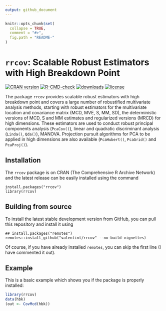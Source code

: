---
output: github_document
---

<!-- README.md is generated from README.Rmd. Please edit that file -->

```{r, echo = FALSE}
knitr::opts_chunk$set(
  collapse = TRUE,
  comment = "#>",
  fig.path = "README-"
)
```
# ```rrcov```: Scalable Robust Estimators with High Breakdown Point

<!-- badges: start -->
[![CRAN version](https://www.r-pkg.org/badges/version/rrcov)](https://cran.r-project.org/package=rrcov)
[![R-CMD-check](https://github.com/valentint/rrcov/workflows/R-CMD-check/badge.svg)](https://github.com/valentint/rrcov/actions)
[![downloads](https://cranlogs.r-pkg.org/badges/rrcov)](https://cran.r-project.org/package=rrcov)
[![license](https://img.shields.io/badge/license-GPL--3-blue.svg)](https://www.gnu.org/licenses/gpl-3.0.en.html)
<!-- badges: end -->

The package ```rrcov``` provides scalable robust estimators with high breakdown point and covers a large number of robustified multivariate analysis methods, starting with robust estimators for the multivariate location and covariance matrix (MCD, MVE, S, MM, SD), the deterministic versions of MCD, S and MM estimates and regularized versions (MRCD) for high dimensions. These estimators are used to conduct robust principal components analysis (```PcaCov()```), linear and quadratic discriminant analysis (```Linda()```, ```Qda()```), MANOVA. Projection pursuit algorithms for PCA to be applied in high dimensions are also available (```PcaHubert()```, ```PcaGrid()``` and ```PcaProj()```).

## Installation

The `rrcov` package is on CRAN (The Comprehensive R Archive Network) and
the latest release can be easily installed using the command

    install.packages("rrcov")
    library(rrcov)

## Building from source

To install the latest stable development version from GitHub, you can
pull this repository and install it using

    ## install.packages("remotes")
    remotes::install_github("valentint/rrcov" --no-build-vignettes)

Of course, if you have already installed `remotes`, you can skip the
first line (I have commented it out).

## Example

This is a basic example which shows you if the package is properly installed:

```{r example}

library(rrcov)
data(hbk)
(out <- CovMcd(hbk))

```

